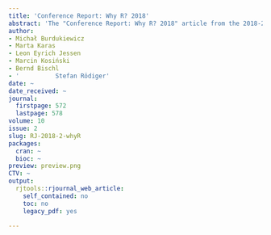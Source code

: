 ```yaml
---
title: 'Conference Report: Why R? 2018'
abstract: 'The "Conference Report: Why R? 2018" article from the 2018-2 issue.'
author:
- Michał Burdukiewicz
- Marta Karas
- Leon Eyrich Jessen
- Marcin Kosiński
- Bernd Bischl
- '          Stefan Rödiger'
date: ~
date_received: ~
journal:
  firstpage: 572
  lastpage: 578
volume: 10
issue: 2
slug: RJ-2018-2-whyR
packages:
  cran: ~
  bioc: ~
preview: preview.png
CTV: ~
output:
  rjtools::rjournal_web_article:
    self_contained: no
    toc: no
    legacy_pdf: yes

---
```

